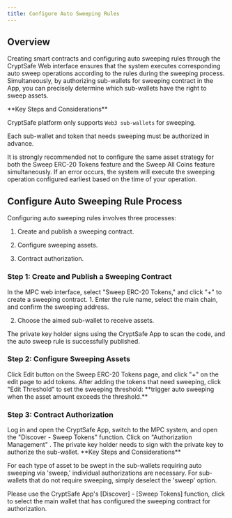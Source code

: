 ```yaml
---
title: Configure Auto Sweeping Rules
---
```


##  Overview
Creating smart contracts and configuring auto sweeping rules through the CryptSafe Web interface ensures that the system executes corresponding auto sweep operations according to the rules during the sweeping process. Simultaneously, by authorizing sub-wallets for sweeping contract in the App, you can precisely determine which sub-wallets have the right to sweep assets.

<Warning>
**Key Steps and Considerations**

CryptSafe platform only supports `Web3 sub-wallets` for sweeping.

Each sub-wallet and token that needs sweeping must be authorized in advance.

It is strongly recommended not to configure the same asset strategy for both the Sweep ERC-20 Tokens feature and the Sweep All Coins feature simultaneously. If an error occurs, the system will execute the sweeping operation configured earliest based on the time of your operation.
</Warning>

##  Configure Auto Sweeping Rule Process

Configuring auto sweeping rules involves three processes:

1. Create and publish a sweeping contract.

2. Configure sweeping assets.

3. Contract authorization.

###  Step 1: Create and Publish a Sweeping Contract

<Steps>
<Step title="Create and Publish a Sweeping Contract">
    In the MPC web interface, select "Sweep ERC-20 Tokens," and click "+" to create a sweeping contract.
</Step>
<Step title="Edit Auto Sweep Rules">
   1. Enter the rule name, select the main chain, and confirm the sweeping address.

   2. Choose the aimed sub-wallet to receive assets.
</Step>
<Step title="Sign and Publish the Contract">
    The private key holder signs using the CryptSafe App to scan the code, and the auto sweep rule is successfully published.
</Step>
</Steps>

###  Step 2: Configure Sweeping Assets

<Steps>
<Step title="Edit Sweeping Threshold">
    Click Edit button on the Sweep ERC-20 Tokens page, and click "+" on the edit page to add tokens.
</Step>
<Step title="Edit Sweeping Threshold">
    After adding the tokens that need sweeping, click "Edit Threshold" to set the sweeping threshold: **trigger auto sweeping when the asset amount exceeds the threshold.**
</Step>
</Steps>

###  Step 3: Contract Authorization

<Steps>
<Step title="Open Sweep Tokens Feature">
    Log in and open the CryptSafe App, switch to the MPC system, and open the "Discover - Sweep Tokens" function.
</Step>
<Step title="Authorization Management">
   Click on "Authorization Management" . The private key holder needs to sign with the private key to authorize the sub-wallet.

  <Warning>
**Key Steps and Considerations**

For each type of asset to be swept in the sub-wallets requiring auto sweeping via 'sweep,' individual authorizations are necessary. For sub-wallets that do not require sweeping, simply deselect the 'sweep' option.

Please use the CryptSafe App's [Discover] - [Sweep Tokens] function, click to select the main wallet that has configured the sweeping contract for authorization.
</Warning>

</Step>

</Steps>
